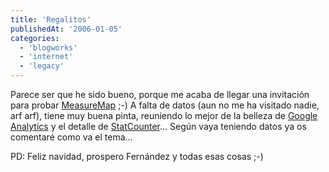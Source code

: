 ```yaml
---
title: 'Regalitos'
publishedAt: '2006-01-05'
categories:
  - 'blogworks'
  - 'internet'
  - 'legacy'
---
```


Parece ser que he sido bueno, porque me acaba de llegar una invitación para probar [MeasureMap](http://www.measuremap.com) ;-) A falta de datos (aun no me ha visitado nadie, arf arf), tiene muy buena pinta, reuniendo lo mejor de la belleza de [Google Analytics](http://www.google.com/analytics/) y el detalle de [StatCounter](http://www.statcounter.com/)... Según vaya teniendo datos ya os comentaré como va el tema...

PD: Feliz navidad, prospero Fernández y todas esas cosas ;-)
